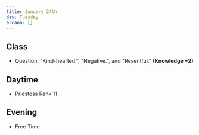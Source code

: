 ```yaml
---
title: January 24th
day: Tuesday
arcana: []
---
```


## Class
- Question: "Kind-hearted.", "Negative.", and "Resentful." **(Knowledge +2)**


## Daytime
- Priestess Rank 11

## Evening
- Free Time
